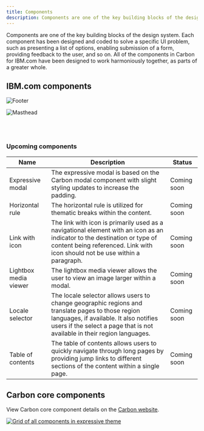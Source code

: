 ```yaml
---
title: Components
description: Components are one of the key building blocks of the design system.
---
```


<PageDescription>

Components are one of the key building blocks of the design system. Each component has been designed and coded to solve a specific UI problem, such as presenting a list of options, enabling submission of a form, providing feedback to the user, and so on. All of the components in Carbon for IBM.com have been designed to work harmoniously together, as parts of a greater whole.

</PageDescription>


## IBM.com components 

<Row className="image-card-group">
  <Column colMd={3} colLg={3} noGutterSm>
<ImageCard
  subTitle="Footer"
  subTitleColor="dark"
  href="/components/footer"
  aspectRatio="1:1"
  hoverColor="dark"
>

![Footer](../../images/component/overview/CarbonforIBM.com_Components_Footer.jpg)

</ImageCard>
</Column>
<Column colMd={3} colLg={3} noGutterSm>
<ImageCard
  subTitle="Masthead"
  subTitleColor="dark"
  href="/components/masthead"
  aspectRatio="1:1"
  hoverColor="dark"
>

![Masthead](../../images/component/overview/CarbonforIBM.com_Components_Masthead.jpg)

</ImageCard>
  </Column>
</Row>

<br/>
<br/>

### Upcoming components

| Name        | Description       | Status |
| ------------- | -----------   | ----- |
| Expressive modal      | The expressive modal is based on the Carbon modal component with slight styling updates to increase the padding. | Coming soon |
| Horizontal rule      |   The horizontal rule is utilized for thematic breaks within the content.    |  Coming soon |
| Link with icon       | The link with icon is primarily used as a navigational element with an icon as an indicator to the destination or type of content being referenced. Link with icon should not be use within a paragraph. | Coming soon |
| Lightbox media viewer |  The lightbox media viewer allows the user to view an image larger within a modal.    |  Coming soon |
| Locale selector      |  The locale selector allows users to change geographic regions and translate pages to those region languages, if available. It also notifies users if the select a page that is not available in their region languages.  | Coming soon |
| Table of contents |  The table of contents allows users to quickly navigate through long pages by providing jump links to different sections of the content within a single page.   | Coming soon |

## Carbon core components 

View Carbon core component details on the [Carbon website](https://www.carbondesignsystem.com/components/overview).
<br/>
<Row>
  <Column colMd={12} colLg={12} noGutterSm>

[![Grid of all components in expressive theme](../../images/component/overview/CarbonCoreComponents.jpg)](https://www.carbondesignsystem.com/components/overview)
</Column>
</Row>
